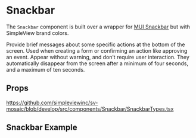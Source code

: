 
<Meta title='Components/Snackbar/Readme' />

# Snackbar

The `Snackbar` component is built over a wrapper for [MUI Snackbar](https://mui.com/material-ui/react-snackbar/#main-content) but with SimpleView brand colors.

Provide brief messages about some specific actions at the bottom of the screen. Used when creating a form or confirming an action like approving an event. 
Appear without warning, and don’t require user interaction. They automatically disappear from the screen after a minimum of four seconds, and a maximum 
of ten seconds.

## Props

https://github.com/simpleviewinc/sv-mosaic/blob/develop/src/components/Snackbar/SnackbarTypes.tsx

## Snackbar Example

<Preview withSource='none'>
  <stories.Playground />
</Preview>
